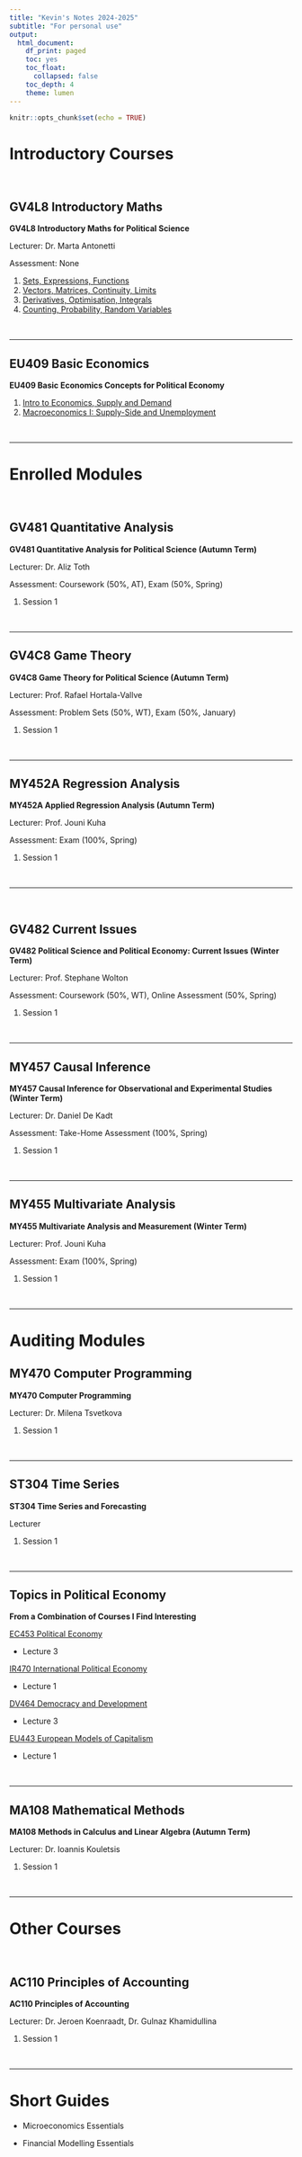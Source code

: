 ```yaml
---
title: "Kevin's Notes 2024-2025"
subtitle: "For personal use"
output:
  html_document:
    df_print: paged
    toc: yes
    toc_float:
      collapsed: false
    toc_depth: 4
    theme: lumen
---
```


```r
knitr::opts_chunk$set(echo = TRUE)
```

```{=html}
<style>
  body .main-container {
    max-width: 1100px;
  }
</style>
```
# Introductory Courses

<br />

## GV4L8 Introductory Maths

**GV4L8 Introductory Maths for Political Science**

Lecturer: Dr. Marta Antonetti

Assessment: None

1.  [Sets, Expressions, Functions](https://kevinli03.github.io/notes/GV4L8/1.html)
2.  [Vectors, Matrices, Continuity, Limits](https://kevinli03.github.io/notes/GV4L8/2.html)
3.  [Derivatives, Optimisation, Integrals](https://kevinli03.github.io/notes/GV4L8/3.html)
4.  [Counting, Probability, Random Variables](https://kevinli03.github.io/notes/GV4L8/4.html)

<br />

------------------------------------------------------------------------

## EU409 Basic Economics

**EU409 Basic Economics Concepts for Political Economy**

1.  [Intro to Economics, Supply and Demand](https://kevinli03.github.io/notes/EU409/1.html)
2.  [Macroeconomics I: Supply-Side and Unemployment](https://kevinli03.github.io/notes/EU409/2.html)

<br />

------------------------------------------------------------------------

# Enrolled Modules

<br />

## GV481 Quantitative Analysis

**GV481 Quantitative Analysis for Political Science (Autumn Term)**

Lecturer: Dr. Aliz Toth

Assessment: Coursework (50%, AT), Exam (50%, Spring)

1.  Session 1

<br />

------------------------------------------------------------------------

## GV4C8 Game Theory

**GV4C8 Game Theory for Political Science (Autumn Term)**

Lecturer: Prof. Rafael Hortala-Vallve

Assessment: Problem Sets (50%, WT), Exam (50%, January)

1.  Session 1

<br />

------------------------------------------------------------------------

## MY452A Regression Analysis

**MY452A Applied Regression Analysis (Autumn Term)**

Lecturer: Prof. Jouni Kuha

Assessment: Exam (100%, Spring)

1.  Session 1

<br />

------------------------------------------------------------------------

<br />

## GV482 Current Issues

**GV482 Political Science and Political Economy: Current Issues (Winter Term)**

Lecturer: Prof. Stephane Wolton

Assessment: Coursework (50%, WT), Online Assessment (50%, Spring)

1.  Session 1

<br />

------------------------------------------------------------------------

## MY457 Causal Inference

**MY457 Causal Inference for Observational and Experimental Studies (Winter Term)**

Lecturer: Dr. Daniel De Kadt

Assessment: Take-Home Assessment (100%, Spring)

1.  Session 1

<br />

------------------------------------------------------------------------

## MY455 Multivariate Analysis

**MY455 Multivariate Analysis and Measurement (Winter Term)**

Lecturer: Prof. Jouni Kuha

Assessment: Exam (100%, Spring)

1.  Session 1

<br />

------------------------------------------------------------------------

# Auditing Modules

## MY470 Computer Programming

**MY470 Computer Programming**

Lecturer: Dr. Milena Tsvetkova

1.  Session 1

<br />

------------------------------------------------------------------------

## ST304 Time Series

**ST304 Time Series and Forecasting**

Lecturer

1.  Session 1

<br />

------------------------------------------------------------------------

## Topics in Political Economy

**From a Combination of Courses I Find Interesting**

[EC453 Political Economy]{.underline}

-   Lecture 3

[IR470 International Political Economy]{.underline}

-   Lecture 1

[DV464 Democracy and Development]{.underline}

-   Lecture 3

[EU443 European Models of Capitalism]{.underline}

-   Lecture 1

<br />

------------------------------------------------------------------------

## MA108 Mathematical Methods

**MA108 Methods in Calculus and Linear Algebra (Autumn Term)**

Lecturer: Dr. Ioannis Kouletsis

1.  Session 1

<br />

------------------------------------------------------------------------

# Other Courses

<br />

## AC110 Principles of Accounting

**AC110 Principles of Accounting**

Lecturer: Dr. Jeroen Koenraadt, Dr. Gulnaz Khamidullina

1.  Session 1

<br />

------------------------------------------------------------------------

# Short Guides

-   Microeconomics Essentials

-   Financial Modelling Essentials
